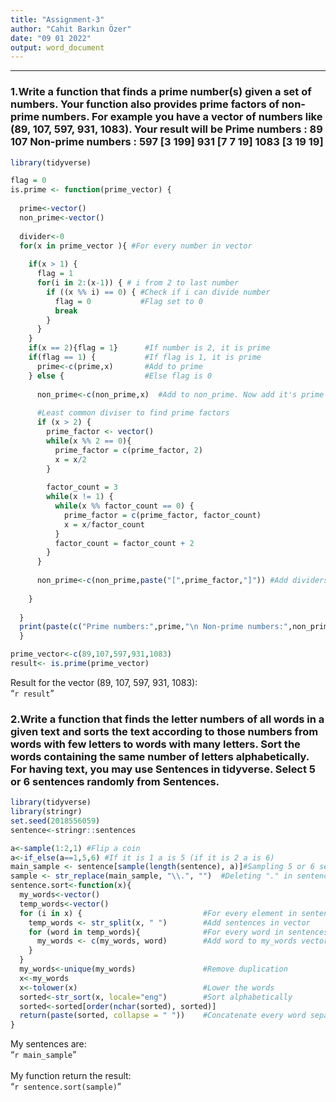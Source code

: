 ---
title: "Assignment-3"
author: "Cahit Barkın Özer"
date: "09 01 2022"
output: word_document
---
****
### 1.Write a function that finds a prime number(s) given a set of numbers. Your function also provides prime factors of non-prime numbers. For example you have a vector of numbers like (89, 107, 597, 931, 1083). Your result will be Prime numbers : 89 107 Non-prime numbers : 597 [3 199]  931 [7 7 19] 1083 [3 19 19]
```{r include=FALSE}
library(tidyverse)
```
```{r}
flag = 0
is.prime <- function(prime_vector) {
  
  prime<-vector()
  non_prime<-vector()
  
  divider<-0
  for(x in prime_vector ){ #For every number in vector
    
    if(x > 1) {
      flag = 1
      for(i in 2:(x-1)) { # i from 2 to last number
        if ((x %% i) == 0) { #Check if i can divide number
          flag = 0           #Flag set to 0
          break
        }
      }
    } 
    if(x == 2){flag = 1}      #If number is 2, it is prime
    if(flag == 1) {           #If flag is 1, it is prime
      prime<-c(prime,x)       #Add to prime
    } else {                  #Else flag is 0
      
      non_prime<-c(non_prime,x)  #Add to non_prime. Now add it's prime factors
      
      #Least common diviser to find prime factors 
      if (x > 2) {
        prime_factor <- vector()
        while(x %% 2 == 0){
          prime_factor = c(prime_factor, 2)
          x = x/2
        }
        
        factor_count = 3
        while(x != 1) {
          while(x %% factor_count == 0) {
            prime_factor = c(prime_factor, factor_count)
            x = x/factor_count
          }
          factor_count = factor_count + 2
        }
      }
     
      non_prime<-c(non_prime,paste("[",prime_factor,"]")) #Add dividers 
      
    }
    
  }
  print(paste(c("Prime numbers:",prime,"\n Non-prime numbers:",non_prime), collapse=" "))
  }
```
```{r include=FALSE}
prime_vector<-c(89,107,597,931,1083)
result<- is.prime(prime_vector)
```
Result for the vector (89, 107, 597, 931, 1083): \
"`r result`"

### 2.Write a function that finds the letter numbers of all words in a given text and sorts the text according to those numbers from words with few letters to words with many letters. Sort the words containing the same number of letters alphabetically. For having text, you may use Sentences in tidyverse. Select 5 or 6 sentences randomly from Sentences.
```{r include=FALSE}
library(tidyverse)
library(stringr)
set.seed(2018556059)
sentence<-stringr::sentences
```

```{r}
a<-sample(1:2,1) #Flip a coin
a<-if_else(a==1,5,6) #If it is 1 a is 5 (if it is 2 a is 6)
main_sample <- sentence[sample(length(sentence), a)]#Sampling 5 or 6 sentences randomly
sample <- str_replace(main_sample, "\\.", "")  #Deleting "." in sentences.
sentence.sort<-function(x){
  my_words<-vector()
  temp_words<-vector()
  for (i in x) {                           #For every element in sentences
    temp_words <- str_split(x, " ")        #Add sentences in vector
    for (word in temp_words){              #For every word in sentences
      my_words <- c(my_words, word)        #Add word to my_words vector
    }
  }
  my_words<-unique(my_words)               #Remove duplication
  x<-my_words
  x<-tolower(x)                            #Lower the words
  sorted<-str_sort(x, locale="eng")        #Sort alphabetically
  sorted<-sorted[order(nchar(sorted), sorted)]
  return(paste(sorted, collapse = " "))    #Concatenate every word separated by " "
}
```
My sentences are: \
"`r main_sample`" \
\
My function return the result: \
"`r sentence.sort(sample)`"
